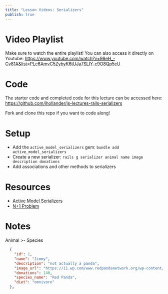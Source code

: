 ```yaml
---
title: "Lesson Videos: Serializers"
publish: true
---
```


# Video Playlist

<YoutubeEmbed link="https://www.youtube.com/embed/videoseries?list=PLc6AmvC5ZybyK6tUJa7SLIY-c9O8Qp5cU " />

Make sure to watch the entire playlist! You can also access it directly on Youtube: https://www.youtube.com/watch?v=98eH_-Cv81A&list=PLc6AmvC5ZybyK6tUJa7SLIY-c9O8Qp5cU

# Code

The starter code and completed code for this lecture can be accessed here: https://github.com/ihollander/js-lectures-rails-serializers

Fork and clone this repo if you want to code along!

# Setup

- Add the `active_model_serializers` gem: `bundle add active_model_serializers`
- Create a new serializer: `rails g serializer animal name image description donations`
- Add associations and other methods to serializers

# Resources

- [Active Model Serializers](https://github.com/rails-api/active_model_serializers/blob/v0.10.6/docs/README.md)
- [N+1 Problem](https://semaphoreci.com/blog/2017/08/09/faster-rails-eliminating-n-plus-one-queries.html)

# Notes
Animal >- Species

```json
  {
    "id": 1,
    "name": "Jimmy",
    "description": "not actually a panda",
    "image_url": "https://i1.wp.com/www.redpandanetwork.org/wp-content/uploads/2018/10/Photo-1-for-Give-page.png?fit=584%2C584&ssl=1",
    "donations": 140,
    "species_name": "Red Panda",
    "diet": "omnivore"
  },
```
